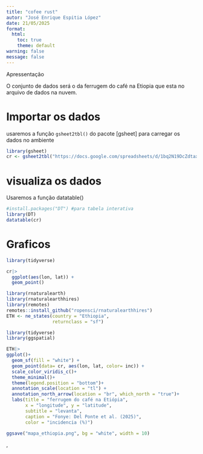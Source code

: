 ```yaml
---
title: "cofee rust"
autor: "José Enrique Espitia López"
date: 21/05/2025
format: 
  html:
    toc: true
    theme: default
warning: false
message: false
---
```


Apressentação

O conjunto de dados será o da ferrugem do café na Etiopia que esta no arquivo de dados na nuvem.

# Importar os dados

usaremos a função `gsheet2tbl()` do pacote \[gsheet\] para carregar os dados no ambiente

```r
library(gsheet)
cr <- gsheet2tbl("https://docs.google.com/spreadsheets/d/1bq2N19DcZdtax2fQW9OHSGMR0X2__Z9T/edit?gid=1871397229#gid=1871397229")
```

# visualiza os dados

Usaremos a função datatable()

```r
#install.packages("DT") #para tabela interativa
library(DT)
datatable(cr)
```

# Graficos

```r
library(tidyverse)

cr|>
  ggplot(aes(lon, lat)) +
  geom_point()

library(rnaturalearth)
library(rnaturalearthhires)
library(remotes)
remotes::install_github("ropensci/rnaturalearthhires")
ETH <- ne_states(country = "Ethiopia",
                 returnclass = "sf")

library(tidyverse)
library(ggspatial)

ETH|>
ggplot()+
  geom_sf(fill = "white") +
  geom_point(data= cr, aes(lon, lat, color= inc)) +
  scale_color_viridis_c()+
  theme_minimal()+
  theme(legend.position = "bottom")+
  annotation_scale(location = "tl") +
  annotation_north_arrow(location = "br", which_north = "true")+
  labs(title = "ferrugem do café na Etiópia",
       x = "longitude", y = "latitude",
       subtitle = "levanta",
       caption = "Fonye: Del Ponte et al. (2025)",
       color = "incidencia (%)")

ggsave("mapa_ethiopia.png", bg = "white", width = 10)
```

,
